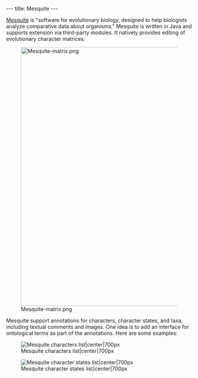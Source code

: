 ---
title: Mesquite
---

[http://mesquiteproject.org/mesquite/mesquite.html Mesquite] is "software for evolutionary biology, designed to help biologists analyze comparative data about organisms."  Mesquite is written in Java and supports extension via third-party modules.  It natively provides editing of evolutionary character matrices:

[[Image:Mesquite-matrix.png|center|700px]]

Mesquite support annotations for characters, character states, and taxa, including textual comments and images.  One idea is to add an interface for ontological terms as part of the annotations.  Here are some examples:

[[Image:Mesquite-characters.png|frame|Mesquite characters list|center|700px]]

[[Image:Mesquite-states.png|frame|Mesquite character states list|center|700px]]